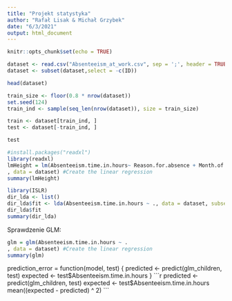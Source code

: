 ```yaml
---
title: "Projekt statystyka"
author: "Rafał Lisak & Michał Grzybek"
date: "6/3/2021"
output: html_document
---
```


```r
knitr::opts_chunk$set(echo = TRUE)
```

```r
dataset <- read.csv("Absenteeism_at_work.csv", sep = ';', header = TRUE)
dataset <- subset(dataset,select = -c(ID))
```

```r
head(dataset)
```

```r

train_size <- floor(0.8 * nrow(dataset))
set.seed(124)
train_ind <- sample(seq_len(nrow(dataset)), size = train_size)

train <- dataset[train_ind, ]
test <- dataset[-train_ind, ]
```

```r
test
```

```r
#install.packages("readxl")
library(readxl)
lmHeight = lm(Absenteeism.time.in.hours~ Reason.for.absence + Month.of.absence + Age + Disciplinary.failure + Education + Son
, data = dataset) #Create the linear regression
summary(lmHeight)
```

```r
library(ISLR)
dir_lda <- list()
dir_lda$fit <- lda(Absenteeism.time.in.hours ~ ., data = dataset, subset=train_ind)
dir_lda$fit
summary(dir_lda)
```

Sprawdzenie GLM:

```r
glm = glm(Absenteeism.time.in.hours ~ .
, data = dataset) #Create the linear regression
summary(glm)
```

prediction_error = function(model, test) {
  predicted <- predict(glm_children, test)
  expected <- test$Absenteeism.time.in.hours
}
```r
predicted <- predict(glm_children, test)
expected <- test$Absenteeism.time.in.hours
mean((expected - predicted) ^ 2)
```
